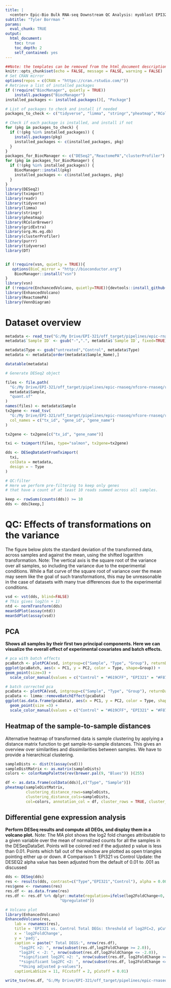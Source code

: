 ---
title: |
  <center> Epic-Bio Bulk RNA-seq Downstream QC Analysis: myoblast EPI321 vs Control </center>
subtitle: "Tyler Borrman "
params:
  eval_chunk: TRUE
output:
  html_document:
    toc: true
    toc_depth: 2
    self_contained: yes
---
```{r setup, include=FALSE}
##Note: the templates can be removed from the html_document description section if knitting is desired
knitr::opts_chunk$set(echo = FALSE, message = FALSE, warning = FALSE)
# Set CRAN mirror
options(repos = c(CRAN = "https://cran.rstudio.com/"))
# Retrieve a list of installed packages
if (!require("BiocManager", quietly = TRUE))
    install.packages("BiocManager")
installed_packages <- installed.packages()[, "Package"]

# List of packages to check and install if needed
packages_to_check <- c("tidyverse", "limma", "stringr","pheatmap","RColorBrewer","gridExtra","org.Hs.eg.db","purrr","tidyverse","VennDiagram")

# Check if each package is installed, and install if not
for (pkg in packages_to_check) {
  if (!(pkg %in% installed_packages)) {
    install.packages(pkg)
    installed_packages <- c(installed_packages, pkg)
  }
}
packages_for_BiocManager <- c("DESeq2","ReactomePA","clusterProfiler")
for (pkg in packages_for_BiocManager) {
  if (!(pkg %in% installed_packages)) {
    BiocManager::install(pkg)
    installed_packages <- c(installed_packages, pkg)
  }
}
library(DESeq2)
library(tximport)
library(readr)
library(tidyverse)
library(limma)
library(stringr)
library(pheatmap)
library(RColorBrewer)
library(gridExtra)
library(org.Hs.eg.db)
library(clusterProfiler)
library(purrr)
library(tidyverse)
library(DT)


if (!require(vsn, quietly = TRUE)){ 
   options(BioC_mirror = "http://bioconductor.org")
	BiocManager::install("vsn")
}
library(vsn)
if (!require(EnchancedVolcano, quietly=TRUE)){devtools::install_github('kevinblighe/EnhancedVolcano')}
library(EnhancedVolcano)
library(ReactomePA)
library(VennDiagram)
```
# Dataset overview

```{r sample_info}

metadata <- read_tsv("G:/My Drive/EPI-321/off_target/pipelines/epic-rnaseq/excelra-DE/samplesheet_1ABIC.tsv")
metadata$`Sample ID` <- gsub("-",".", metadata$`Sample ID`, fixed=TRUE)

metadata$Type <- gsub("untreated","Control", metadata$Type)
metadata <- metadata[order(metadata$Sample_Name),]

datatable(metadata)

```



```{r, echo=F}
# Generate DESeq2 object

files <- file.path(
  "G:/My Drive/EPI-321/off_target/pipelines/epic-rnaseq/nfcore-rnaseq/results/test_1ABIC_GRCh38_109/salmon",
  metadata$Sample,
  "quant.sf"
)
names(files) <- metadata$Sample
tx2gene <- read_tsv(
  "G:/My Drive/EPI-321/off_target/pipelines/epic-rnaseq/nfcore-rnaseq/results/test_1ABIC_GRCh38_109/salmon/tx2gene.tsv",
  col_names = c("tx_id", "gene_id", "gene_name")
)

tx2gene <- tx2gene[c("tx_id", "gene_name")]

txi <- tximport(files, type="salmon", tx2gene=tx2gene)

dds <- DESeqDataSetFromTximport(
  txi,
  colData = metadata,
  design = ~ Type
)

```

```{r, echo=F}
# QC:filter
# Here we perform pre-filtering to keep only genes 
# that have a count of at least 10 reads summed across all samples.

keep <- rowSums(counts(dds)) >= 10
dds <- dds[keep,]
```


# QC: Effects of transformations on the variance
The figure below plots the standard deviation of the transformed data, across samples and against the mean, using the shifted logarithm transformation.
Note: The vertical axis is the square root of the variance over all samples, 
so including the variance due to the experimental conditions. 
While a flat curve of the square root of variance over the mean may seem like the goal of such transformations, 
this may be unreasonable in the case of datasets with many true differences due to the experimental conditions. 

```{r}
vsd <- vst(dds, blind=FALSE)
# This gives log2(n + 1)
ntd <- normTransform(dds)
meanSdPlot(assay(ntd))
meanSdPlot(assay(vsd))

```

## PCA
**Shows all samples by their first two principal components. Here we can visualize the overall effect of experimental covariates and batch effects.** 

```{r fig.dim=c(11,9)}

# pca with batch effects
pcaBatch <- plotPCA(vsd, intgroup=c("Sample", "Type", "Group"), returnData = T)
ggplot(pcaBatch, aes(x = PC1, y = PC2, color = Type, shape=Group)) + 
geom_point(size=3) +
  scale_color_manual(values = c("Control" = "#619CFF", "EPI321" = "#F8766D","GFP" = "#00BA38"))

# batch corrected pca
pcaData <- plotPCA(vsd, intgroup=c("Sample", "Type", "Group"), returnData = T)
pcaData <- limma::removeBatchEffect(pcaData)
ggplot(as.data.frame(pcaData), aes(x = PC1, y = PC2, color = Type, shape=Group)) + 
  geom_point(size =3) +
  scale_color_manual(values = c("Control" = "#619CFF", "EPI321" = "#F8766D","GFP" = "#00BA38"))
```

## Heatmap of the sample-to-sample distances
Alternative heatmap of transformed data is sample clustering by applying a distance matrix function to
get sample-to-sample distances. This gives an overview over similarities and dissimilarities between samples. 
We have to provide a hierarchical clustering.

```{r, fig.height=10, fig.width=11 }

sampleDists <- dist(t(assay(vsd)))
sampleDistMatrix <- as.matrix(sampleDists)
colors <- colorRampPalette(rev(brewer.pal(9, "Blues")) )(255)

df <- as.data.frame(colData(dds)[,c("Type", "Sample")])
pheatmap(sampleDistMatrix,
         clustering_distance_rows=sampleDists,
         clustering_distance_cols=sampleDists,
         col=colors, annotation_col = df, cluster_rows = TRUE, cluster_cols = TRUE)

```

## Differential gene expression analysis
**Perform DESeq results and compute all DEGs, and display them in a volcano plot.**
\n Note: The MA plot shows the log2 fold changes attributable to a given variable over the mean of normalized counts for all the samples in the DESeqDataSet. 
Points will be colored red if the adjusted p value is less than 0.01. 
Points which fall out of the window are plotted as open triangles pointing either up or down.
# Comparison 1: EPI321 vs Control 
Update: the DESEQ2 alpha value has been adjusted from the default of 0.01 to .001 as discussed

```{r, fig.height=10, fig.width=10}

dds <- DESeq(dds)
res <- results(dds, contrast=c("Type","EPI321","Control"), alpha = 0.001) #updated Dec 2023 from alpha = 0.01 *** why was this changed?
res$gene <- rownames(res)
res.df <- as.data.frame(res)
res.df <- res.df %>% dplyr::mutate(regulation=ifelse(log2FoldChange<0, "Downregulated", 
                        "Upregulated"))

# Volcano plot
library(EnhancedVolcano)
EnhancedVolcano(res,
    lab = rownames(res),
    title = 'EPI321 vs. Control Total DEGs: threshold of log2FC=2, pCutoff=0.01',
    x = 'log2FoldChange',
    y = 'padj',
    caption = paste(" Total DEGS:", nrow(res.df),
      "log2FC >2: ", nrow(subset(res.df,log2FoldChange >= 2.0)),
      "log2FC < -2: ", nrow(subset(res.df,log2FoldChange <= -2.0)),
      "*significant log2FC >2: ", nrow(subset(res.df, log2FoldChange >= 2.0 & padj <=0.01)),
      "*significant log2FC <2: ", nrow(subset(res.df, log2FoldChange <= -2.0 & padj <=0.01)),
      "*Using adjusted p-values"),
    captionLabSize = 11, FCcutoff = 2, pCutoff = 0.01)

write_tsv(res.df, "G:/My Drive/EPI-321/off_target/pipelines/epic-rnaseq/nfcore-rnaseq/results/test_1ABIC_GRCh38_109/deseq2/epic_rnaseq_test_1ABIC_degs_all_borrman.tsv")
```

